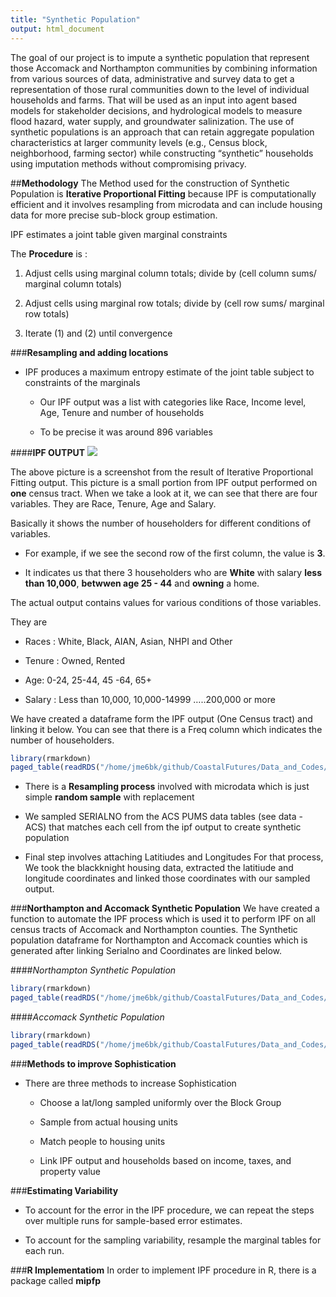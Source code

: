 ```yaml
---
title: "Synthetic Population"
output: html_document
---
```


The  goal of our project is to impute a synthetic population that represent those Accomack and Northampton communities  by combining information from various sources of data, administrative and survey data to get a representation of those rural communities down to the level of individual households and farms. That will be used as an input into agent based models for stakeholder decisions, and hydrological models to measure flood hazard, water supply, and groundwater salinization.  The use of synthetic populations is an approach that can retain aggregate population characteristics at larger community levels (e.g., Census block, neighborhood, farming sector) while constructing “synthetic” households using imputation methods without  compromising  privacy.


##**Methodology**
The Method used for the construction of Synthetic Population is **Iterative Proportional Fitting** because IPF is computationally efficient  and it involves resampling from microdata and can include housing data for more precise sub-block group estimation.

IPF estimates a joint table given marginal constraints

The **Procedure** is :

1. Adjust cells using marginal column totals; divide by (cell column sums/ marginal column totals)

2. Adjust cells using marginal row totals; divide by (cell row sums/ marginal row totals)

3. Iterate (1) and (2) until convergence

###**Resampling and adding locations**

- IPF produces a maximum entropy estimate of the joint table subject to constraints of the marginals

  + Our IPF output was a list with categories like Race, Income level, Age, Tenure and number of households
  
  + To be precise it was around 896 variables
  
####**IPF OUTPUT**
![](www/ipfoutput1.png)</center>

The above picture is a screenshot from the result of Iterative Proportional Fitting output. This picture is a small portion from  IPF output performed on **one** census tract. When we take a look at it, we can see that there are four variables. They are Race, Tenure, Age and Salary.


Basically it shows the number of householders for different conditions of variables. 

- For example, if we see the second row of the first column, the value is **3**. 

- It indicates us that there 3 householders who are **White** with salary **less than 10,000**, **betwwen age 25 - 44** and **owning** a home.

The actual output contains values for various conditions of those variables. 

They are

- Races : White, Black, AIAN, Asian, NHPI and Other

- Tenure : Owned, Rented

- Age: 0-24, 25-44, 45 -64, 65+

- Salary : Less than 10,000, 10,000-14999 .....200,000 or more

We have created a dataframe form the IPF output (One Census tract) and linking it below. You can see that there is a Freq column which indicates the number of householders. 

```r
library(rmarkdown)
paged_table(readRDS("/home/jme6bk/github/CoastalFutures/Data_and_Codes/freq_IPF_output.RDS"))
```


- There is a **Resampling process** involved with microdata which is just simple **random sample** with replacement  

-  We sampled SERIALNO from the ACS PUMS data tables (see data - ACS) that matches each cell from the ipf output to create synthetic population  

- Final step involves attaching Latitiudes  and Longitudes For that process, We took the blackknight housing data, extracted the latitiude and longitude coordinates  and linked those coordinates with our sampled output.

###**Northampton and Accomack Synthetic Population**
We have created a function to automate the  IPF process which is used it to perform IPF on all census tracts of Accomack and Northampton counties. The Synthetic population dataframe  for Northampton and Accomack counties which is generated after linking Serialno and Coordinates are linked below.

####*Northampton Synthetic Population*
```r
library(rmarkdown)
paged_table(readRDS("/home/jme6bk/github/CoastalFutures/Data_and_Codes/NorthamptonsampledfSF_Coords.RDS"))

```
####*Accomack Synthetic Population*
```r
library(rmarkdown)
paged_table(readRDS("/home/jme6bk/github/CoastalFutures/Data_and_Codes/AccomacksampledfSF_Coords.RDS"))

```


###**Methods to improve Sophistication**

- There are three methods to increase Sophistication

     + Choose a lat/long sampled uniformly over the Block Group
     
     + Sample from actual housing units
     
     + Match people to housing units  
     
     + Link IPF output and households based on income, taxes, and property value
  

###**Estimating Variability**

- To account for the error in the IPF procedure, we can repeat the steps over multiple runs for sample-based error estimates.

- To account for the sampling variability, resample the marginal tables for each run.

###**R Implementatiom**
In order to implement IPF procedure in R, there is a package called **mipfp**



